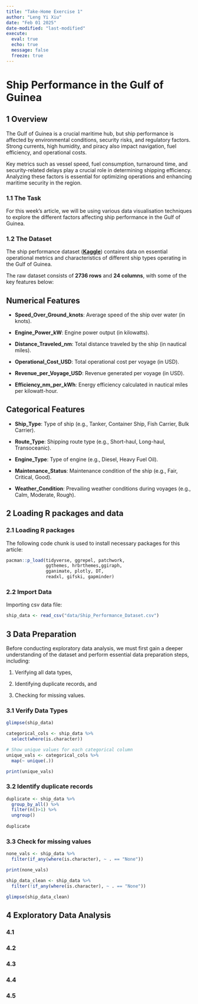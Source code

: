 ```yaml
---
title: "Take-Home Exercise 1"
author: "Leng Yi Xiu"
date: "Feb 01 2025"
date-modified: "last-modified"
execute: 
  eval: true
  echo: true
  message: false
  freeze: true
---
```


# Ship Performance in the Gulf of Guinea

## 1 Overview

The Gulf of Guinea is a crucial maritime hub, but ship performance is affected by environmental conditions, security risks, and regulatory factors. Strong currents, high humidity, and piracy also impact navigation, fuel efficiency, and operational costs.

Key metrics such as vessel speed, fuel consumption, turnaround time, and security-related delays play a crucial role in determining shipping efficiency. Analyzing these factors is essential for optimizing operations and enhancing maritime security in the region.

### 1.1 The Task

For this week's article, we will be using various data visualisation techniques to explore the different factors affecting ship performance in the Gulf of Guinea.

### 1.2 The Dataset

The ship performance dataset ([**Kaggle**](https://www.kaggle.com/datasets/jeleeladekunlefijabi/ship-performance-clustering-dataset)) contains data on essential operational metrics and characteristics of different ship types operating in the Gulf of Guinea.

The raw dataset consists of **2736 rows** and **24 columns**, with some of the key features below:

::: callout-tip
## Numerical Features

-   **Speed_Over_Ground_knots**: Average speed of the ship over water (in knots).

-   **Engine_Power_kW**: Engine power output (in kilowatts).

-   **Distance_Traveled_nm**: Total distance traveled by the ship (in nautical miles).

-   **Operational_Cost_USD**: Total operational cost per voyage (in USD).

-   **Revenue_per_Voyage_USD**: Revenue generated per voyage (in USD).

-   **Efficiency_nm_per_kWh**: Energy efficiency calculated in nautical miles per kilowatt-hour.
:::

::: callout-tip
## Categorical Features

-   **Ship_Type**: Type of ship (e.g., Tanker, Container Ship, Fish Carrier, Bulk Carrier).

-   **Route_Type**: Shipping route type (e.g., Short-haul, Long-haul, Transoceanic).

-   **Engine_Type**: Type of engine (e.g., Diesel, Heavy Fuel Oil).

-   **Maintenance_Status**: Maintenance condition of the ship (e.g., Fair, Critical, Good).

-   **Weather_Condition**: Prevailing weather conditions during voyages (e.g., Calm, Moderate, Rough).
:::

## 2 Loading R packages and data

### 2.1 Loading R packages

The following code chunk is used to install necessary packages for this article:

```r
pacman::p_load(tidyverse, ggrepel, patchwork, 
               ggthemes, hrbrthemes,ggiraph, 
               gganimate, plotly, DT,
               readxl, gifski, gapminder)
```

### 2.2 Import Data

Importing csv data file:

```r
ship_data <- read_csv("data/Ship_Performance_Dataset.csv")
```

## 3 Data Preparation

Before conducting exploratory data analysis, we must first gain a deeper understanding of the dataset and perform essential data preparation steps, including:

1.  Verifying all data types,

2.  Identifying duplicate records, and

3.  Checking for missing values.

### 3.1 Verify Data Types

```r
glimpse(ship_data)
```

```r
categorical_cols <- ship_data %>%
  select(where(is.character))

# Show unique values for each categorical column
unique_vals <- categorical_cols %>%
  map(~ unique(.))

print(unique_vals)
```

### 3.2 Identify duplicate records

```r
duplicate <- ship_data %>% 
  group_by_all() %>% 
  filter(n()>1) %>% 
  ungroup()
  
duplicate
```

### 3.3 Check for missing values

```r
none_vals <- ship_data %>%
  filter(if_any(where(is.character), ~ . == "None"))

print(none_vals)
```

```r
ship_data_clean <- ship_data %>%
  filter(!if_any(where(is.character), ~ . == "None"))

glimpse(ship_data_clean)
```

## 4 Exploratory Data Analysis

### 4.1

### 4.2

### 4.3

### 4.4

### 4.5

